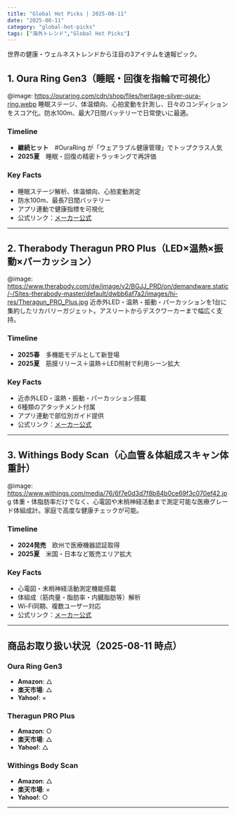 ```yaml
---
title: "Global Hot Picks | 2025-08-11"
date: "2025-08-11"
category: "global-hot-picks"
tags: ["海外トレンド","Global Hot Picks"]
---
```


世界の健康・ウェルネストレンドから注目の3アイテムを速報ピック。

## 1. Oura Ring Gen3（睡眠・回復を指輪で可視化）
@image: https://ouraring.com/cdn/shop/files/heritage-silver-oura-ring.webp
睡眠ステージ、体温傾向、心拍変動を計測し、日々のコンディションをスコア化。防水100m、最大7日間バッテリーで日常使いに最適。

### Timeline
- **継続ヒット**　#OuraRing が「ウェアラブル健康管理」でトップクラス人気  
- **2025夏**　睡眠・回復の精密トラッキングで再評価

### Key Facts
- 睡眠ステージ解析、体温傾向、心拍変動測定  
- 防水100m、最長7日間バッテリー  
- アプリ連動で健康指標を可視化  
- 公式リンク：[メーカー公式](https://ouraring.com/product/rings/oura-gen3)

---

## 2. Therabody Theragun PRO Plus（LED×温熱×振動×パーカッション）
@image: https://www.therabody.com/dw/image/v2/BGJJ_PRD/on/demandware.static/-/Sites-therabody-master/default/dwbb6af7a2/images/hi-res/Theragun_PRO_Plus.jpg
近赤外LED・温熱・振動・パーカッションを1台に集約したリカバリーガジェット。アスリートからデスクワーカーまで幅広く支持。

### Timeline
- **2025春**　多機能モデルとして新登場  
- **2025夏**　筋膜リリース＋温熱＋LED照射で利用シーン拡大

### Key Facts
- 近赤外LED・温熱・振動・パーカッション搭載  
- 6種類のアタッチメント付属  
- アプリ連動で部位別ガイド提供  
- 公式リンク：[メーカー公式](https://www.therabody.com/products/theragun-pro-plus)

---

## 3. Withings Body Scan（心血管＆体組成スキャン体重計）
@image: https://www.withings.com/media/76/6f7e0d3d7f8b84b0ce69f3c070ef42.jpg
体重・体脂肪率だけでなく、心電図や末梢神経活動まで測定可能な医療グレード体組成計。家庭で高度な健康チェックが可能。

### Timeline
- **2024発売**　欧州で医療機器認証取得  
- **2025夏**　米国・日本など販売エリア拡大

### Key Facts
- 心電図・末梢神経活動測定機能搭載  
- 体組成（筋肉量・脂肪率・内臓脂肪等）解析  
- Wi-Fi同期、複数ユーザー対応  
- 公式リンク：[メーカー公式](https://www.withings.com/body-scan)

---

## 商品お取り扱い状況（2025-08-11 時点）

### Oura Ring Gen3
- **Amazon**: △  
- **楽天市場**: △  
- **Yahoo!**: ×  

### Theragun PRO Plus
- **Amazon**: ○  
- **楽天市場**: △  
- **Yahoo!**: △  

### Withings Body Scan
- **Amazon**: △  
- **楽天市場**: ×  
- **Yahoo!**: ○  

---
